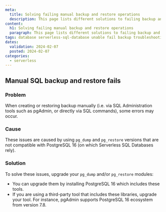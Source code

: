 ```yaml
---
meta:
  title: Solving failing manual backup and restore operations
  description: This page lists different solutions to failing backup and restore operations with Serverless SQL Databases.
content:
  h1: Solving failing manual backup and restore operations
  paragraph: This page lists different solutions to failing backup and restore operations with Serverless SQL Databases.
tags: database serverless-sql-database unable fail backup troubleshooting restore error
dates:
  validation: 2024-02-07
  posted: 2024-02-07
categories:
  - serverless
---
```


## Manual SQL backup and restore fails

### Problem

When creating or restoring backup manually (i.e. via SQL Administration tools such as pgAdmin, or directly via SQL commands), some errors may occur.

### Cause

These issues are caused by using `pg_dump` and `pg_restore` versions that are not compatible with PostgreSQL 16 (on which Serverless SQL Databases rely).

### Solution

To solve these issues, upgrade your `pg_dump` and/or `pg_restore` modules:

- You can upgrade them by installing PostgreSQL 16 which includes these tools.
- If you are using a third-party tool that includes these libraries, upgrade your tool. For instance, pgAdmin supports PostgreSQL 16 ecosystem from version 7.8.